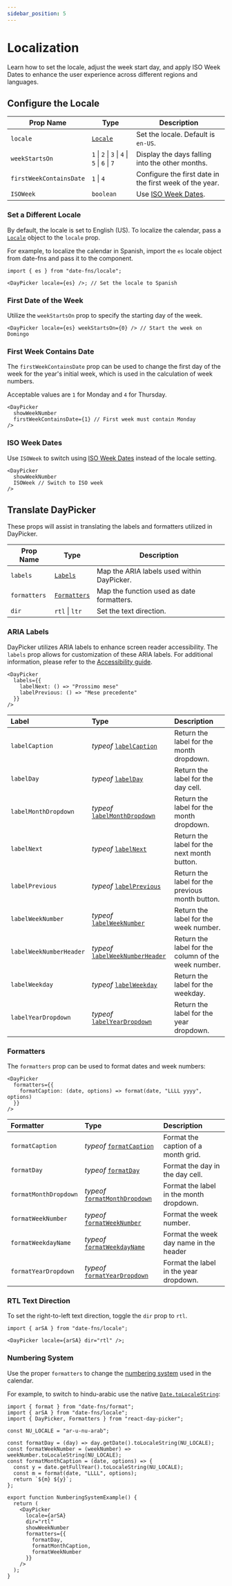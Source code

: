 ```yaml
---
sidebar_position: 5
---
```


# Localization

Learn how to set the locale, adjust the week start day, and apply ISO Week Dates to enhance the user experience across different regions and languages.

## Configure the Locale

| Prop Name               | Type                                          | Description                                                        |
| ----------------------- | --------------------------------------------- | ------------------------------------------------------------------ |
| `locale`                | [`Locale`](https://date-fns.org/docs/I18n)    | Set the locale. Default is `en-US`.                                |
| `weekStartsOn`          | `1` \| `2` \| `3` \| `4` \| `5` \| `6` \| `7` | Display the days falling into the other months.                    |
| `firstWeekContainsDate` | `1` \| `4`                                    | Configure the first date in the first week of the year.            |
| `ISOWeek`               | `boolean`                                     | Use [ISO Week Dates](https://en.wikipedia.org/wiki/ISO_week_date). |

### Set a Different Locale

By default, the locale is set to English (US). To localize the calendar, pass a [`Locale`](https://date-fns.org/docs/I18n) object to the `locale` prop.

For example, to localize the calendar in Spanish, import the `es` locale object from date-fns and pass it to the component.

```tsx caption="render:Spanish"
import { es } from "date-fns/locale";

<DayPicker locale={es} />; // Set the locale to Spanish
```

<BrowserWindow>
  <Examples.Spanish />
</BrowserWindow>

### First Date of the Week

Utilize the `weekStartsOn` prop to specify the starting day of the week.

```tsx
<DayPicker locale={es} weekStartsOn={0} /> // Start the week on Domingo
```

<BrowserWindow>
  <Examples.SpanishWeekStartsOn />
</BrowserWindow>

### First Week Contains Date

The `firstWeekContainsDate` prop can be used to change the first day of the week for the year's initial week, which is used in the calculation of week numbers.

Acceptable values are `1` for Monday and `4` for Thursday.

```tsx caption="render:WeeknumberCustom"
<DayPicker
  showWeekNumber
  firstWeekContainsDate={1} // First week must contain Monday
/>
```

<BrowserWindow>
  <Examples.WeeknumberCustom />
</BrowserWindow>

### ISO Week Dates

Use `ISOWeek` to switch using [ISO Week Dates](https://en.wikipedia.org/wiki/ISO_week_date) instead of the locale setting.

```tsx caption="render:WeeknumberIso"
<DayPicker
  showWeekNumber
  ISOWeek // Switch to ISO week
/>
```

<BrowserWindow>
  <Examples.WeeknumberIso />
</BrowserWindow>

## Translate DayPicker

These props will assist in translating the labels and formatters utilized in DayPicker.

| Prop Name    | Type                                              | Description                                |
| ------------ | ------------------------------------------------- | ------------------------------------------ |
| `labels`     | [`Labels`](../api/type-aliases/Labels.md)         | Map the ARIA labels used within DayPicker. |
| `formatters` | [`Formatters`](../api/type-aliases/Formatters.md) | Map the function used as date formatters.  |
| `dir`        | `rtl` \| `ltr`                                    | Set the text direction.                    |

### ARIA Labels

DayPicker utilizes ARIA labels to enhance screen reader accessibility. The `labels` prop allows for customization of these ARIA labels. For additional information, please refer to the [Accessibility guide](./accessibility.mdx).

```tsx
<DayPicker
  labels={{
    labelNext: () => "Prossimo mese"
    labelPrevious: () => "Mese precedente"
  }}
/>
```

| Label                   | Type                                                                          | Description                                         |
| :---------------------- | :---------------------------------------------------------------------------- | :-------------------------------------------------- |
| `labelCaption`          | _typeof_ [`labelCaption`](../api/functions/labelCaption.md)                   | Return the label for the month dropdown.            |
| `labelDay`              | _typeof_ [`labelDay`](../api/functions/labelDay.md)                           | Return the label for the day cell.                  |
| `labelMonthDropdown`    | _typeof_ [`labelMonthDropdown`](../api/functions/labelMonthDropdown.md)       | Return the label for the month dropdown.            |
| `labelNext`             | _typeof_ [`labelNext`](../api/functions/labelNext.md)                         | Return the label for the next month button.         |
| `labelPrevious`         | _typeof_ [`labelPrevious`](../api/functions/labelPrevious.md)                 | Return the label for the previous month button.     |
| `labelWeekNumber`       | _typeof_ [`labelWeekNumber`](../api/functions/labelWeekNumber.md)             | Return the label for the week number.               |
| `labelWeekNumberHeader` | _typeof_ [`labelWeekNumberHeader`](../api/functions/labelWeekNumberHeader.md) | Return the label for the column of the week number. |
| `labelWeekday`          | _typeof_ [`labelWeekday`](../api/functions/labelWeekday.md)                   | Return the label for the weekday.                   |
| `labelYearDropdown`     | _typeof_ [`labelYearDropdown`](../api/functions/labelYearDropdown.md)         | Return the label for the year dropdown.             |

### Formatters

The `formatters` prop can be used to format dates and week numbers:

```tsx
<DayPicker
  formatters={{
    formatCaption: (date, options) => format(date, "LLLL yyyy", options)
  }}
/>
```

| Formatter             | Type                                                                      | Description                             |
| :-------------------- | :------------------------------------------------------------------------ | :-------------------------------------- |
| `formatCaption`       | _typeof_ [`formatCaption`](../api/functions/formatCaption.md)             | Format the caption of a month grid.     |
| `formatDay`           | _typeof_ [`formatDay`](../api/functions/formatDay.md)                     | Format the day in the day cell.         |
| `formatMonthDropdown` | _typeof_ [`formatMonthDropdown`](../api/functions/formatMonthDropdown.md) | Format the label in the month dropdown. |
| `formatWeekNumber`    | _typeof_ [`formatWeekNumber`](../api/functions/formatWeekNumber.md)       | Format the week number.                 |
| `formatWeekdayName`   | _typeof_ [`formatWeekdayName`](../api/functions/formatWeekdayName.md)     | Format the week day name in the header  |
| `formatYearDropdown`  | _typeof_ [`formatYearDropdown`](../api/functions/formatYearDropdown.md)   | Format the label in the year dropdown.  |

### RTL Text Direction

To set the right-to-left text direction, toggle the `dir` prop to `rtl`.

```tsx caption="render:Rtl"
import { arSA } from "date-fns/locale";

<DayPicker locale={arSA} dir="rtl" />;
```

<BrowserWindow>
  <Examples.Rtl />
</BrowserWindow>

### Numbering System

Use the proper `formatters` to change the [numbering system](https://en.wikipedia.org/wiki/Numeral_system) used in the calendar.

For example, to switch to hindu-arabic use the native [`Date.toLocaleString`](https://developer.mozilla.org/en/docs/Web/JavaScript/Reference/Global_Objects/Date/toLocaleString):

```tsx caption="render:NumberingSystem"
import { format } from "date-fns/format";
import { arSA } from "date-fns/locale";
import { DayPicker, Formatters } from "react-day-picker";

const NU_LOCALE = "ar-u-nu-arab";

const formatDay = (day) => day.getDate().toLocaleString(NU_LOCALE);
const formatWeekNumber = (weekNumber) => weekNumber.toLocaleString(NU_LOCALE);
const formatMonthCaption = (date, options) => {
  const y = date.getFullYear().toLocaleString(NU_LOCALE);
  const m = format(date, "LLLL", options);
  return `${m} ${y}`;
};

export function NumberingSystemExample() {
  return (
    <DayPicker
      locale={arSA}
      dir="rtl"
      showWeekNumber
      formatters={{
        formatDay,
        formatMonthCaption,
        formatWeekNumber
      }}
    />
  );
}
```

<BrowserWindow>
  <Examples.NumberingSystem />
</BrowserWindow>
